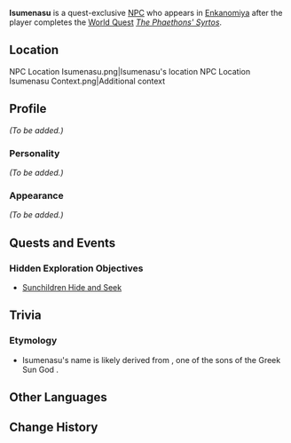 {{Meta
<!-- Remove this template after adding the missing info -->
|missing_NPC_profile  = yes
}}
{{Character Infobox
|type             = Quest NPC
|deceased         = Past
|image            = NPC Isumenasu.png
|realname         = 
|region           = Inazuma
|affiliation      = Enkanomiya
|affiliation2     = Sunchildren
|affiliation3     = Shades of Tokoyo
|title            = 
}}
'''Isumenasu''' is a quest-exclusive [[NPC]] who appears in [[Enkanomiya]] after the player completes the [[World Quest]] ''[[The Phaethons' Syrtos]]''.

==Location==
<gallery hideaddbutton="true" captionalign="center">
NPC Location Isumenasu.png|Isumenasu's location
NPC Location Isumenasu Context.png|Additional context
</gallery>

==Profile==
<!--detailed story/lore information goes here-->
{{Quote|Here lies Isumenasu no Mikoto. On his free days, he would go boating, consulting his map of the country.|The Royal Tomb of Isumenasu}}
''(To be added.)''

===Personality===
''(To be added.)''

===Appearance===
''(To be added.)''

==Quests and Events==
===Hidden Exploration Objectives===
* [[Sunchildren Hide and Seek]]

==Trivia==
===Etymology===
* Isumenasu's name is likely derived from {{w|Ismenus}}, one of the sons of the Greek Sun God {{w|Apollo}}.

==Other Languages==
{{Other Languages|default_hidden = 1
|en      = Isumenasu
|zhs     = 依栖目那须
|zhs_rm  = Yīqī<!--xī?-->mùnàxū{{Assumed}}
|zht     = 依栖目那須
|zht_rm  = Yīqī<!--xī?-->mùnàxū{{Assumed}}
|ja      = 依栖目那須
|ja_rm   = Isumenasu
|ko      = 이스메나스
|ko_rm   = Iseumenaseu
|es      = Isumenasu
|fr      = Isumenasu
|ru      = Исумэнасу
|th      = Isumenasu
|vi      = Isumenasu
|de      = Isumenasu
|id      = Isumenasu
|pt      = Isumenasu
}}

==Change History==
{{Change History|2.4}}
<!--
==References==
{{Reflist}}-->